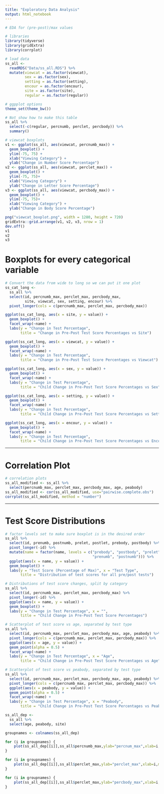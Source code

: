 ```yaml
---
title: "Exploratory Data Analysis"
output: html_notebook
---
```


```r
# EDA for (pre-post)/max values

# libraries
library(tidyverse)
library(gridExtra)
library(corrplot)

# load data
ss_all <- 
  readRDS("Data/ss_all.RDS") %>%
  mutate(viewcat = as.factor(viewcat),
         sex = as.factor(sex),
         setting = as.factor(setting),
         encour = as.factor(encour),
         site = as.factor(site),
         regular = as.factor(regular)) 

# ggpplot options
theme_set(theme_bw())
```

```r
# Not show how to make this table
ss_all %>%
  select(-c(regular, percnumb, perclet, percbody)) %>%
  summary()
```


```r
# viewcat boxplots
v1 <- ggplot(ss_all, aes(viewcat, percnumb_max)) +
  geom_boxplot() +
  ylim(-75, 75) +
  xlab("Viewing Category") +
  ylab("Change in Number Score Percentage")
v2 <- ggplot(ss_all, aes(viewcat, perclet_max)) +
  geom_boxplot() +
  ylim(-75, 75)+
  xlab("Viewing Category") +
  ylab("Change in Letter Score Percentage")
v3 <- ggplot(ss_all, aes(viewcat, percbody_max)) +
  geom_boxplot() +
  ylim(-75, 75)+
  xlab("Viewing Category") +
  ylab("Change in Body Score Percentage")

png("viewcat_boxplot.png", width = 1280, height = 720)
gridExtra::grid.arrange(v1, v2, v3, nrow = 1)
dev.off()
v1
v2
v3
```


# Boxplots for every categorical variable

```r
# Convert the data from wide to long so we can put it one plot
ss_cat_long <-
  ss_all %>%
  select(id, percnumb_max, perclet_max, percbody_max, 
         site, viewcat, sex, setting, encour) %>%
  pivot_longer(cols = c(percnumb_max, perclet_max, percbody_max)) 
```

```r
ggplot(ss_cat_long, aes(x = site, y = value)) +
  geom_boxplot() +
  facet_wrap(~name) + 
  labs(y = "Change in Test Percentage",
       title = "Change in Pre-Post Test Score Percentages vs Site")

ggplot(ss_cat_long, aes(x = viewcat, y = value)) +
  geom_boxplot() +
  facet_wrap(~name) + 
  labs(y = "Change in Test Percentage",
       title = "Change in Pre-Post Test Score Percentages vs Viewcat")

ggplot(ss_cat_long, aes(x = sex, y = value)) +
  geom_boxplot() +
  facet_wrap(~name) + 
  labs(y = "Change in Test Percentage",
       title = "Child Change in Pre-Post Test Score Percentages vs Sex")

ggplot(ss_cat_long, aes(x = setting, y = value)) +
  geom_boxplot() +
  facet_wrap(~name) + 
  labs(y = "Change in Test Percentage",
       title = "Child Change in Pre-Post Test Score Percentages vs Setting")

ggplot(ss_cat_long, aes(x = encour, y = value)) +
  geom_boxplot() +
  facet_wrap(~name) + 
  labs(y = "Change in Test Percentage",
       title = "Child Change in Pre-Post Test Score Percentages vs Encouragement")
```


---

# Correlation Plot

```r
# correlation plots
ss_all_modified <- ss_all %>%
  select(percnumb_max, perclet_max, percbody_max, age, peabody)
ss_all_modified <- cor(ss_all_modified, use="pairwise.complete.obs")
corrplot(ss_all_modified, method = "number")
```


---

# Test Score Distributions

```r
# factor levels set to make sure boxplot is in the desired order
ss_all %>%
  select(id, prenumb, postnumb, prelet, postlet, prebody, postbody) %>%
  pivot_longer(-id) %>%
  mutate(name = factor(name, levels = c("prebody", "postbody", "prelet", "postlet",
                                        "prenumb", "postnumb"))) %>%
  ggplot(aes(x = name, y = value)) +
  geom_boxplot() +
  labs(y = "Test Score (Percentage of Max)", x = "Test Type",
       title = "Distribution of test scores for all pre/post tests")
```


```r
# Distributions of test score changes, split by category
ss_all %>%
  select(id, percnumb_max, perclet_max, percbody_max) %>%
  pivot_longer(-id) %>%
  ggplot(aes(x = name, y = value)) +
  geom_boxplot() +
  labs(y = "Change in Test Percentage", x = "",
       title = "Child Change in Pre-Post Test Score Percentages")
```

```r
# Scatterplot of test score vs age, separated by test type
ss_all %>%
  select(id, percnumb_max, perclet_max, percbody_max, age, peabody) %>%
  pivot_longer(cols = c(percnumb_max, perclet_max, percbody_max)) %>%
  ggplot(aes(x = age, y = value)) +
  geom_point(alpha = 0.5) +
  facet_wrap(~name) + 
  labs(y = "Change in Test Percentage", x = "Age",
       title = "Child Change in Pre-Post Test Score Percentages vs Age")
```

```r
# Scatterplot of test score vs peabody, separated by test type
ss_all %>%
  select(id, percnumb_max, perclet_max, percbody_max, age, peabody) %>%
  pivot_longer(cols = c(percnumb_max, perclet_max, percbody_max)) %>%
  ggplot(aes(x = peabody, y = value)) +
  geom_point(alpha = 0.5) +
  facet_wrap(~name) + 
  labs(y = "Change in Test Percentage", x = "Peabody",
       title = "Child Change in Pre-Post Test Score Percentages vs Peabody")
```


```r
ss_all_dep <- 
  ss_all %>%
  select(age, peabody, site)

groupnames <- colnames(ss_all_dep)

for (i in groupnames) {
    plot(ss_all_dep[[i]],ss_all$percnumb_max,ylab="percnum_max",xlab=i,main=paste("Scatterplot of percnum_max and",i, sep=" "))
}

for (i in groupnames) {
    plot(ss_all_dep[[i]],ss_all$perclet_max,ylab="perclet_max",xlab=i,main=paste("Scatterplot of perclet_max and",i, sep=" "))
}

for (i in groupnames) {
    plot(ss_all_dep[[i]],ss_all$perclet_max,ylab="percbody_max",xlab=i,main=paste("Scatterplot of percbody_max and",i, sep=" "))
}
```